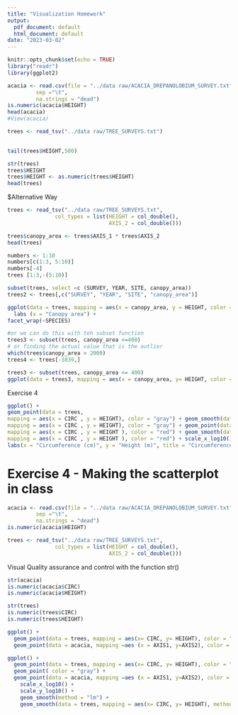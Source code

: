 ```yaml
---
title: "Visualization Homework"
output:
  pdf_document: default
  html_document: default
date: "2023-03-02"
---
```


```r
knitr::opts_chunk$set(echo = TRUE)
library("readr")
library(ggplot2)
```

```r
acacia <- read.csv(file = "../data raw/ACACIA_DREPANOLOBIUM_SURVEY.txt",
         sep ="\t",
         na.strings = "dead")
is.numeric(acacia$HEIGHT)
head(acacia)
#View(acacia)
```

```r
trees <- read_tsv("../data raw/TREE_SURVEYS.txt")
  
```

```r
tail(trees$HEIGHT,500)
```

```r
str(trees)
trees$HEIGHT
trees$HEIGHT <- as.numeric(trees$HEIGHT)
head(trees)
```
$Alternative Way
```r
trees <- read_tsv("../data raw/TREE_SURVEYS.txt",
               col_types = list(HEIGHT = col_double(),
                                AXIS_2 = col_double()))
```

```r
trees$canopy_area <- trees$AXIS_1 * trees$AXIS_2
head(trees)
```

```r
numbers <- 1:10
numbers[c(1:3, 5:10)]
numbers[-4]
trees [1:3,-(5:10)]
```

```r
subset(trees, select =c (SURVEY, YEAR, SITE, canopy_area))
trees2 <- trees[,c("SURVEY", "YEAR", "SITE", "canopy_area")]
```

```r
ggplot(data = trees, mapping = aes(x = canopy_area, y = HEIGHT, color = TREATMENT)) + geom_point() + 
  labs (x = "Canopy area") + 
facet_wrap(~SPECIES)
```

```r
#or we can do this with teh subset function
trees3 <- subset(trees, canopy_area <=400)
# or finding the actual value that is the outlier
which(trees$canopy_area > 2000)
trees4 <- trees[-3839,]
```

```r
trees3 <- subset(trees, canopy_area <= 400)
ggplot(data = trees3, mapping = aes(x = canopy_area, y= HEIGHT, color = TREATMENT)) + geom_point() + facet_wrap(~SPECIES)
```
Exercise 4
```r
ggplot() +
geom_point(data = trees,
mapping = aes(x = CIRC , y = HEIGHT), color = "gray") + geom_smooth(data = trees,
mapping = aes(x = CIRC , y = HEIGHT), color = "gray") + geom_point(data = acacia,
mapping = aes(x = CIRC , y = HEIGHT ), color = "red") + geom_smooth(data = acacia,
mapping = aes(x = CIRC , y = HEIGHT ), color = "red") + scale_x_log10() +scale_y_log10() + geom_smooth(method = "lm")
labs(x = "Circumference (cm)", y = "Height (m)", title = "Circumference to the Height Relationship of Acacia")
```
# Exercise 4 - Making the scatterplot in class

```r
acacia <- read.csv(file = "../data raw/ACACIA_DREPANOLOBIUM_SURVEY.txt",
         sep ="\t",
         na.strings = "dead")
is.numeric(acacia$HEIGHT)

trees <- read_tsv("../data raw/TREE_SURVEYS.txt",
               col_types = list(HEIGHT = col_double(),
                                AXIS_2 = col_double()))
```
Visual Quality assurance and control with the function str()
```r
str(acacia)
is.numeric(acacia$CIRC)
is.numeric(acacia$HEIGHT)
```
```r
str(trees)
is.numeric(trees$CIRC)
is.numeric(trees$HEIGHT)
```
```r
ggplot() +
  geom_point(data = trees, mapping = aes(x= CIRC, y= HEIGHT), color = "gray", alpha = 0.5) + 
  geom_point(data = acacia, mapping =aes (x = AXIS1, y=AXIS2), color = "red", alpha = 0.6)
```
```r
ggplot() +
  geom_point(data = trees, mapping = aes(x= CIRC, y= HEIGHT), color = "gray", alpha = 0.5) + 
  geom_point( color = "gray") +
  geom_point(data = acacia, mapping =aes (x = AXIS1, y=AXIS2), color = "red", alpha = 0.6) +
    scale_x_log10() +
    scale_y_log10() +
    geom_smooth(method = "lm") +
    geom_smooth(data = trees, mapping = aes(x= CIRC, y= HEIGHT), method = "lm")
    
    
    
```
